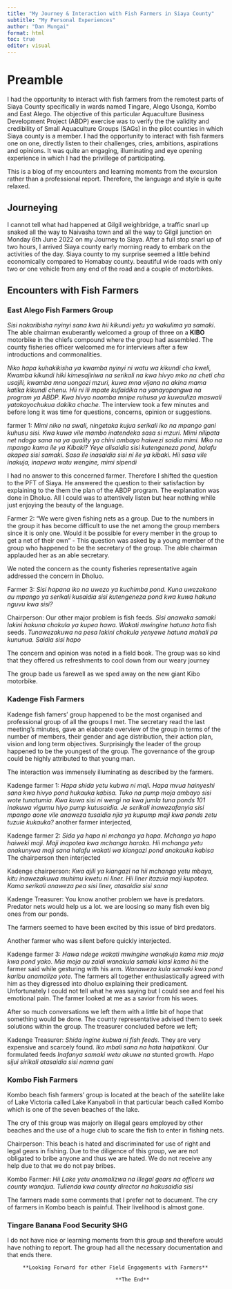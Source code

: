 ```yaml
---
title: "My Journey & Interaction with Fish Farmers in Siaya County"
subtitle: "My Personal Experiences"
author: "Dan Mungai"
format: html
toc: true
editor: visual
---
```


# Preamble

I had the opportunity to interact with fish farmers from the remotest parts of Siaya County specifically in wards named Tingare, Alego Usonga, Kombo and East Alego. The objective of this particular Aquaculture Business Development Project (ABDP) exercise was to verify the the validity and credibility of Small Aquaculture Groups (SAGs) in the pilot counties in which Siaya county is a member. I had the opportunity to interact with fish farmers one on one, directly listen to their challenges, cries, ambitions, aspirations and opinions. It was quite an engaging, illuminating and eye opening experience in which I had the privillege of participating.

This is a blog of my encounters and learning moments from the excursion rather than a professional report. Therefore, the language and style is quite relaxed.

## Journeying

I cannot tell what had happened at Gilgil weighbridge, a traffic snarl up snaked all the way to Naivasha town and all the way to Gilgil junction on Monday 6th June 2022 on my Journey to Siaya. After a full stop snarl up of two hours, I arrived Siaya county early morning ready to embark on the activities of the day. Siaya county to my surprise seemed a little behind economically compared to Homabay county. beautiful wide roads with only two or one vehicle from any end of the road and a couple of motorbikes.

## Encounters with Fish Farmers

### East Alego Fish Farmers Group

*Sisi nakaribisha nyinyi sana kwa hii kikundi yetu ya wakulima ya samaki*. The able chairman exuberantly welcomed a group of three on a **KIBO** motorbike in the chiefs compound where the group had assembled. The county fisheries officer welcomed me for interviews after a few introductions and commonalities.

*Niko hapa kuhakikisha ya kwamba nyinyi ni watu wa kikundi cha kweli, Kwamba kikundi hiki kimesajiriwa na serikali na kwa hivyo mko na cheti cha usajili, kwamba mna uongozi mzuri, kuwa mna vijana na akina mama katika kikundi chenu. Hii ni ili mpate kufaidika na yanayopangwa na program ya ABDP. Kwa hivyo naomba mnipe ruhusa ya kuwauliza maswali yatakayochukua dakika chache.* The interview took a few minutes and before long it was time for questions, concerns, opinion or suggestions.

farmer 1: *Mimi niko na swali, ningetaka kujua serikali iko na mpango gani kuhusu sisi. Kwa kuwa vile mambo inatendeka sasa si mzuri. Mimi nilipata net ndogo sana na ya quality ya chini ambayo haiwezi saidia mimi. Mko na mpango kama ile ya Kibaki? Yeye alisaidia sisi kutengeneza pond, halafu akapea sisi samaki. Sasa ile inasaidia sisi ni ile ya kibaki. Hii sasa vile inakuja, inapewa watu wengine, mimi sipendi*

I had no answer to this concerned farmer. Therefore I shifted the question to the PFT of Siaya. He answered the question to their satisfaction by explaining to the them the plan of the ABDP program. The explanation was done in Dholuo. All I could was to attentively listen but hear nothing while just enjoying the beauty of the language.

Farmer 2: "We were given fishing nets as a group. Due to the numbers in the group it has become difficult to use the net among the group members since it is only one. Would it be possible for every member in the group to get a net of their own" - This question was asked by a young member of the group who happened to be the secretary of the group. The able chairman applauded her as an able secretary.

We noted the concern as the county fisheries representative again addressed the concern in Dholuo.

Farmer 3: *Sisi hapana iko na uwezo ya kuchimba pond. Kuna uwezekano au mpango ya serikali kusaidia sisi kutengeneza pond kwa kuwa hakuna nguvu kwa sisi?*

Chairperson: Our other major problem is fish feeds. *Sisi anaweka samaki lakini hakuna chakula ya kupea hawa. Wakati mwingine hatuna hata* fish seeds. *Tunawezakuwa na pesa lakini chakula yenyewe hatuna mahali pa kununua. Saidia sisi hapo*

The concern and opinion was noted in a field book. The group was so kind that they offered us refreshments to cool down from our weary journey

The group bade us farewell as we sped away on the new giant Kibo motorbike.

### Kadenge Fish Farmers

Kadenge fish famers' group happened to be the most organised and professional group of all the groups I met. The secretary read the last meeting's minutes, gave an elaborate overview of the group in terms of the number of members, their gender and age distribution, their action plan, vision and long term objectives. Surprisingly the leader of the group happened to be the youngest of the group. The governance of the group could be highly attributed to that young man.

The interaction was immensely illuminating as described by the farmers.

Kadenge farmer 1: *Hapa shida yetu kubwa ni maji. Hapa mvua hainyeshi sana kwa hivyo pond hukauka kabisa. Tuko na pump moja ambayo sisi wote tunatumia. Kwa kuwa sisi ni wengi na kwa jumla tuna ponds 101 inakuwa vigumu hiyo pump kutusaidia. Je serikali inawezafanyia sisi mpango aone vile anaweza tusaidia njia ya kupump maji kwa ponds zetu tuzuie kukauka?* another farmer interjected,

Kadenge farmer 2: *Sida ya hapa ni mchanga ya hapa. Mchanga ya hapo haiweki maji. Maji inapotea kwa mchanga haraka. Hii mchanga yetu anakunywa maji sana halafu wakati wa kiangazi pond anakauka kabisa* The chairperson then interjected

Kadenge chairperson: *Kwa ajili ya kiangazi na hii mchanga yetu mbaya, kitu inawezakuwa muhimu kwetu ni liner. Hii liner itazuia maji kupotea. Kama serikali anaweza pea sisi liner, atasaidia sisi sana*

Kadenge Treasurer: You know another problem we have is predators. Predator nets would help us a lot. we are loosing so many fish even big ones from our ponds.

The farmers seemed to have been excited by this issue of bird predators.

Another farmer who was silent before quickly interjected.

Kadenge farmer 3: *Hawa ndege wakati mwingine wanakuja kama mia moja kwa pond yako. Mia moja au zaidi wanakula samaki kiasi kama hii* the farmer said while gesturing with his arm. *Wanaweza kula samaki kwa pond karibu anamaliza yote.* The farmers all together enthusiastically agreed with him as they digressed into dholuo explaining their predicament. Unfortunately I could not tell what he was saying but I could see and feel his emotional pain. The farmer looked at me as a savior from his woes.

After so much conversations we left them with a little bit of hope that something would be done. The county representative advised them to seek solutions within the group. The treasurer concluded before we left;

Kadenge Treasurer: *Shida ingine kubwa ni fish feeds.* They are very expensive and scarcely found. *Iko mbali sana na hata haipatikani.* Our formulated feeds *Inafanya samaki wetu akuwe na* stunted growth. *Hapo sijui sirikali atasaidia sisi namna gani*

### Kombo Fish Farmers

Kombo beach fish farmers' group is located at the beach of the satellite lake of Lake Victoria called Lake Kanyaboli in that particular beach called Kombo which is one of the seven beaches of the lake.

The cry of this group was majorly on illegal gears employed by other beaches and the use of a huge club to scare the fish to enter in fishing nets.

Chairperson: This beach is hated and discriminated for use of right and legal gears in fishing. Due to the diligence of this group, we are not obligated to bribe anyone and thus we are hated. We do not receive any help due to that we do not pay bribes.

Kombo Farmer: *Hii Lake yetu anamalizwa na illegal gears na officers wa county wanajua. Tulienda kwa county director na hakusaidia sisi*

The farmers made some comments that I prefer not to document. The cry of farmers in Kombo beach is painful. Their livelihood is almost gone.

### Tingare Banana Food Security SHG

I do not have nice or learning moments from this group and therefore would have nothing to report. The group had all the necessary documentation and that ends there.

         **Looking Forward for other Field Engagements with Farmers**

                                       **The End**
